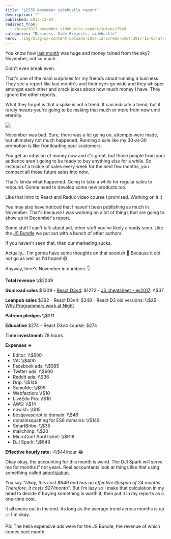 ```yaml
---
title: "$2535 November sidehustle report"
description: ""
published: 2017-12-04
redirect_from:
  - /blog/2017-november-sidehustle-report/swizec/7946
categories: "Business, Side Projects, sidehustle"
hero: ./img/blog-wp-content-uploads-2017-12-Screen-Shot-2017-12-03-at-11.06.58.png
---
```


You know how [last month](https://swizec.com/blog/16661-october-sidehustle-report/swizec/7883) was huge and money rained from the sky? November, not so much.

Didn't even break even.

That's one of the main surprises for my friends about running a business. They see a report like last month's and their eyes go wide and they whisper amongst each other and crack jokes about how much money I have. They ignore the other reports.

What they forget is that a spike is not a trend. It can indicate a trend, but it rarely means you're going to be making that much or more from now until eternity.

![](./img/blog-wp-content-uploads-2017-12-Screen-Shot-2017-12-03-at-11.06.58.png)

November was bad. Sure, there was a lot going on, attempts were made, but ultimately not much happened. Running a sale like my 30-at-30 promotion is like frontloading your customers.

You get an infusion of money now and it's great, but those people from your audience aren't going to be ready to buy anything else for a while. So instead of a trickle of sales every week for the next few months, you compact all those future sales into _now_.

That's kinda what happened. Going to take a while for regular sales to rebound. Gonna need to develop some new products too.

Like that Intro to React and Redux video course I promised. Working on it :)

You may also have noticed that I haven't been publishing as much in November. That's because I was working on a lot of things that are going to show up in December's report.

Some stuff I can't talk about yet, other stuff you've likely already seen. Like the [JS Bundle](https://bestjavascript.io) we put out with a bunch of other authors.

If you haven't seen that, then our marketing sucks.

Actually… I'm gonna have some thoughts on that soonish 🤔 Because it did not go as well as I'd hoped 😅

Anyway, here's November in numbers 👇

**Total revenue** \\\\\$2249

**Gumroad sales** $1309 - [React D3v4](https://swizec.com/reactd3js): $1272 - [JS cheatsheet - es2017](https://es2017.io): \\\\\$37

**Leanpub sales** $392 - React D3v4: $348 - React D3 old versions: \\\\\$25 - [Why Programmers work at Night](http://nightowlsbook.com)

**Patreon pledges** \\\\\$211

**Educative** $274 - React D3v4 course: $274

**Time investment:** 78 hours

**Expenses →**

- Editor: \\\\\$500
- VA: \\\\\$400
- Facebook ads: \\\\\$985
- Twitter ads: \\\\\$600
- Reddit ads: \\\\\$36
- Drip: \\\\\$149
- SumoMe: \\\\\$99
- Webfaction: \\\\\$10
- LiveEdu Pro: \\\\\$10
- AWS: \\\\\$14
- now.sh: \\\\\$15
- bestjavascript.io domain: \\\\\$46
- domainsquatting for ES6 domains: \\\\\$149
- SmartBribe: \\\\\$35
- mailchimp: \\\\\$20
- MicroConf April ticket: \\\\\$918
- DJI Spark: \\\\\$649

**Effective hourly rate:** -\\\\\$44/hour 😂

Okay okay, the accounting for this month is weird. The DJI Spark will serve me for months if not years. Real accountants look at things like that using something called [amortization](https://en.wikipedia.org/wiki/Amortization).

You say _"Okay, this cost $649 and has an effective lifespan of 24 months. Therefore, it costs $27/month"_. But I'm lazy so I make that calculation in my head to decide if buying something is worth it, then put it in my reports as a one-time cost.

It all evens out in the end. As long as the average trend across months is up 📈 I'm okay.

PS: The hella expensive ads were for the JS Bundle, the revenue of which comes next month.
